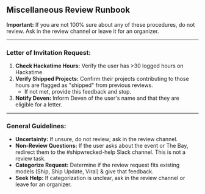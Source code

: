 ## Miscellaneous Review Runbook

**Important:** If you are not 100% sure about any of these procedures, do not review. Ask in the review channel or leave it for an organizer.

---

### Letter of Invitation Request:

1.  **Check Hackatime Hours:** Verify the user has >30 logged hours on Hackatime.
2.  **Verify Shipped Projects:** Confirm their projects contributing to those hours are flagged as "shipped" from previous reviews.
    - If not met, provide this feedback and stop.
3.  **Notify Deven:** Inform Deven of the user's name and that they are eligible for a letter.

---

### General Guidelines:

- **Uncertainty:** If unsure, do not review; ask in the review channel.
- **Non-Review Questions:** If the user asks about the event or The Bay, redirect them to the #shipwrecked-help Slack channel. This is not a review task.
- **Categorize Request:** Determine if the review request fits existing models (Ship, Ship Update, Viral) & give that feedback.
- **Seek Help:** If categorization is unclear, ask in the review channel or leave for an organizer.

